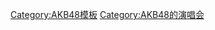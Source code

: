 {{Navbox
|bodyclass=hlist

|name=AKB48演唱会
|state = {{{state|autocollapse}}}
|title=[[AKB48公演列表|<span style="color:#FFFFFF">AKB48演唱會]]
|titlestyle=background:#EF92B1; color:white;
|groupstyle=background:#ffcccc
|group1=[[演唱會]]
|list1=
*[[AKB48 1st演唱會「想見你～柱子沒了唷!～」]] 
* [[大概会出演唱会DVD、不过现场看机会有限！AKB48夏日祭！]] 
*[[AKB48 難道說，這場演唱會的音源不會流出嗎？]] 
*[[忘年感謝祭 來洗牌吧，AKB！ SKE也請多關照吧]] 
* [[「神公演予定」～因諸多因素、也有可能無法成為神公演、望體諒]] 
*[[AKB48 夏之猴大嬸祭]] 
*[[AKB48 NY公演]] 
*[[AKB48 希望滿席祭 贊否兩論]] 
*[[AKB48「沒有驚喜」演唱會]] 
*[[AKB48 藥師寺奉納公演2010「夢想的花瓣們」]] 
*[[AKB48 東京秋祭]] 
*[[KYORAKU PRESENTS AKB48 SKE48 LIVE IN ASIA]] 
*[[AKB48西武巨蛋演唱會]] 
*[[第1屆AKB48紅白對抗歌合戰]] 
*[[業務連絡。拜託了，片山部長！ in埼玉超級競技場]] 
*[[AKB48 in TOKYO DOME ～1830m的夢想～]] 
*[[第2屆AKB48红白对抗歌合战]] 
*[[AKB48集團臨時總會～黑白分明！～]] 
*[[AKB48集团研究生演唱会“早推得胜”]] 
*[[AKB48超级嘉年华 ～日产体育场 好小！才不小！！～]] 
*[[第3届AKB48红白对抗歌合战]]
*[[AKB48集團大組閣祭]]    
*[[AKB48單獨與集團國立競技場春季演唱會|AKB48单独&Group 春Con in 国立竞技场～丢掉回忆向前衝！～]] 
*[[AKB48集團埼玉超級競技場春季演唱會|AKB48集團 春Con in 埼玉超級競技場～丟掉回憶向前衝！～]] 
*[[大島優子味之素球場畢業演唱會～6月8日的降水確率56%（5月16日預測）、晴天娃娃是不是真的有效？～]] 
*[[AKB48集團東京巨蛋演唱會|AKB48集團東京巨蛋演唱會～不會嗎？不會嗎？絕對不會發表畢業嗎？～]] 
*[[第4屆AKB48紅白對抗歌合戰]] 
*[[AKB48春季單獨演唱會～次期總現正修行中！～]] 
*[[AKB48真夏的单独演唱会 in 埼玉超级竞技场 ～对川荣的事情十分喜欢～]] 
*[[第5屆AKB48紅白對抗歌合戰]] 
*[[AKB48 高城亞樹&永尾瑪利亞 畢業演唱會]] 
*[[AKB48 祝 高桥南毕业“148.5厘米所见到的梦 in 橫濱球場]]” 
*[[AKB48選拔總選舉 第一大黨感謝祭2016 ～感謝1,039,172票的愛！～]] 
*[[AKB48集團 同時召開演唱會 in 橫濱～今年入圈祝賀會～]] 
*[[AKB48集團 同時召開演唱會 in 橫濱～來年入圈決起集會～]] 
*[[第6屆AKB48紅白對抗歌合戰]] 
*[[小嶋祭～前夜祭&小嶋陽菜感謝祭～]] 
*[[AKB48集團感謝祭～圈內演唱會～]] 
*[[AKB48集團感謝祭～圈外演唱會～]] 
*[[渡邊麻友畢業演唱會～願大家的夢想都能實現～]] 
|group2=[[巡迴演唱會]]
|list2= 
*[[AKB48 春季之全国小小巡演～路还远着呢AKB48!～]] 
*[[AKB48分身之術巡演／AKB104選拔成員組閣祭]] 
*[[AKB48 AKB來了!!]] 
*[[AKB滿載～SUMMER TOUR 2011～]] 
*[[野中美鄉，移動。～在47都道府縣相會吧～]]
*[[AKB48 2013盛夏的巨蛋巡回～还有许多 不得不做的事情～]] 
*[[AKB48全國巡演2014「因為有你在所以。～在剩下的27個都道府縣相會吧～」]]
*[[AKB48年輕成員全國巡迴演唱會～未來是由現在構成的～]]
|group3=AKB48 重温时间 最佳曲目
|list3= 
*[[AKB48 重温时间 最佳曲目100]] 
*[[AKB48 重温时间 最佳曲目100 2009]] 
*[[AKB48 重温时间 最佳曲目100 2010]] 
*[[AKB48 重溫時間 最佳曲目100 2011]] 
*[[AKB48 重溫時間 最佳曲目100 2012]] 
*[[AKB48 重溫時間 最佳曲目100 2013]]
*[[AKB48 重溫時間 最佳曲目200 2014]]
*[[AKB48 重溫時間 最佳曲目1035 2015]] 
*[[AKB48單獨 重溫時間 最佳曲目100 2016]] 
*[[AKB48集團 重溫時間 最佳曲目100 2016]] 
*[[AKB48集團 重溫時間 最佳曲目100 2017]] 
*[[AKB48集團 重溫時間 最佳曲目100 2018]] 
*[[AKB48集團 重溫時間 最佳曲目100 2019]] 
*[[AKB48集團 重溫時間 最佳曲目50 2020]]
|group4=AKB48全體總動員公演
|list4=  
*[[「獻給錯過的你們」～AKB48全體總動員公演～]] 
* [[「獻給錯過的你們2」～AKB48全體總動員公演～]] 
*[[「獻給追憶的你們」～AKB48全體總動員公演～]]

| tracking = <includeonly>no</includeonly>
}}<noinclude>
[[Category:AKB48模板]]
[[Category:AKB48的演唱会]]
</noinclude>